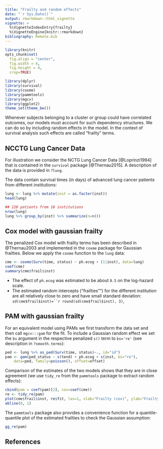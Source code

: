 ```yaml
---
title: "Frailty and random effects"
date: "`r Sys.Date()`"
output: rmarkdown::html_vignette
vignette: >
  %\VignetteIndexEntry{frailty}
  %\VignetteEngine{knitr::rmarkdown}
bibliography: Remote.bib
---
```


```r
library(knitr)
opts_chunk$set(
  fig.align = "center",
  fig.width = 4,
  fig.height = 4,
  crop=TRUE)
```

```r
library(dplyr)
library(survival)
library(coxme)
library(pammtools)
library(mgcv)
library(ggplot2)
theme_set(theme_bw())
```

Whenever subjects belonging to a cluster or group could have correlated outcomes,
our models must account for such dependency structures.
We can do so by including random effects in the model.
In the context of survival analysis such effects are called "frailty" terms.

## NCCTG Lung Cancer Data

For illustration we consider the NCTG Lung Cancer Data [@Loprinzi1994] that
is contained in the `survival` package [@Thernau2015]. A description
of the data is provided in `?lung`.

The data contain survival times (in days) of advanced lung cancer patients
from different institutions:

```r
lung <- lung %>% mutate(inst = as.factor(inst))
head(lung)

## 228 patients from 18 institutions
nrow(lung)
lung %>% group_by(inst) %>% summarize(n=n())
```


## Cox model with gaussian frailty

The penalized Cox model with frailty terms has been described in @Thernau2003
and implemented in the `coxme` package for Gaussian frailties.
Below we apply the `coxme` function to the `lung` data:

```r
cme <- coxme(Surv(time, status) ~ ph.ecog + (1|inst), data=lung)
coef(cme)
summary(cme$frail$inst)
```

- The effect of `ph.ecog` was estimated to be about `0.5` on the log-hazard scale.
- The estimated random intercepts ("frailties"") for the different institution are all relatively close to zero and have small standard deviation: `sd(cme$frail$inst)=``r round(sd(cme$frail$inst), 3)`,

## PAM with gaussian frailty

For an equivalent model using PAMs we first transform the data set and
then call `mgcv:::gam` for the fit. To include a Gaussian random effect
we set the `bs` argument in the respective penalized `s()` term to `bs='re'` (see description
in `?smooth.terms`):

```r
ped <- lung %>% as_ped(Surv(time, status)~., id="id")
pam <- gam(ped_status ~ s(tend) + ph.ecog + s(inst, bs="re"),
	data=ped, family=poisson(), offset=offset)
```

Comparison of the estimates of the two models shows that they are in close
agreement (we use `tidy_re` from the `pammtools` package to extract random effects):

```r
cbind(pam = coef(pam)[2], cox=coef(cme))
re <- tidy_re(pam)
plot(cme$frail$inst, re$fit, las=1, xlab="Frailty (cox)", ylab="Frailty (PAM)")
abline(0, 1)
```

The `pammtools` package also provides a convenience function for a quantile-quantile plot of the estimated frailties to check the Gaussian assumption:

```r
gg_re(pam)
```




## References
